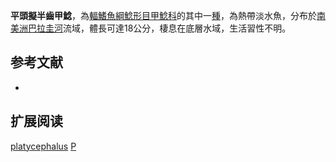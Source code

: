 {{Speciesbox
| name = 平頭擬半齒甲鯰
| image = 
| image_width = 250px
| image_caption = 
| status = NE
| status_system = IUCN3.1
| genus = Pseudohemiodon
| species = platycephalus
| authority = [[Kner|Kner]], 1853
| synonyms = *''Hemiodon platycephalus'', Kner, 1853
}}

'''平頭擬半齒甲鯰'''，為[[輻鰭魚綱|輻鰭魚綱]][[鯰形目|鯰形目]][[甲鯰科|甲鯰科]]的其中一[[種|種]]，為熱帶淡水魚，分布於[[南美洲|南美洲]][[巴拉圭河|巴拉圭河]]流域，體長可達18公分，棲息在底層水域，生活習性不明。

==参考文献==
*{{FishBase_species|genus=Pseudohemiodon|species=platycephalus|year=2014|month=11}}

== 扩展阅读 ==
{{refbegin}}
{{wikispecies-inline|Pseudohemiodon platycephalus|平頭擬半齒甲鯰}}
{{refend}}
{{Taxonbar|from=Q369901}}

[[Category:擬半齒甲鯰屬|platycephalus]]
[[Category:1853年描述的魚類|P]]